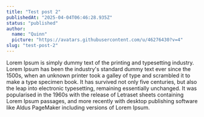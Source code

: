 ```yaml
---
title: "Test post 2"
publishedAt: "2025-04-04T06:46:28.935Z"
status: "published"
author:
  name: "Quinn"
  picture: "https://avatars.githubusercontent.com/u/46276430?v=4"
slug: "test-post-2"
---
```


Lorem Ipsum is simply dummy text of the printing and typesetting industry. Lorem Ipsum has been the industry's standard dummy text ever since the 1500s, when an unknown printer took a galley of type and scrambled it to make a type specimen book. It has survived not only five centuries, but also the leap into electronic typesetting, remaining essentially unchanged. It was popularised in the 1960s with the release of Letraset sheets containing Lorem Ipsum passages, and more recently with desktop publishing software like Aldus PageMaker including versions of Lorem Ipsum.  